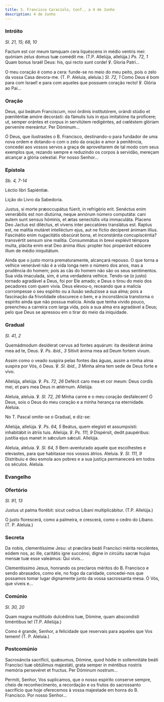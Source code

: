 ```yaml
---
title: S. Francisco Caracíolo, Conf., a 4 de Junho
description: 4 de Junho
---
```


### Intróito

<em>Sl. 21, 15; 68, 10</em>

<div class="side-by-side not-content">

Factum est cor meum tamquam cera liquéscens in médio ventris mei: quóniam zelus domus tuæ comédit me. (T.P. Allelúja, allelúja.) <em>Ps. 72, 1</em> Quam bonus Israël Deus: his, qui recto sunt corde! ℣. Gloria Patri...

O meu coração é como a cera: funde-se no meio do meu peito, pois o zelo da vossa Casa devora-me. (T. P. Aleluia, aleluia.) <em>Sl. 72, 1</em> Como Deus é bom para com Israel! e para com aqueles que possuem coração recto! ℣. Glória ao Pai...

</div>

### Oração

<div class="side-by-side not-content">

Deus, qui beátum Francíscum, novi órdinis institutórem, orándi stúdio et pœniténtiæ amóre decorásti: da fámulis tuis in ejus imitatióne ita profícere; ut, semper orántes et corpus in servitútem redigéntes, ad cœléstem glóriam perveníre mereántur. Per Dóminum...

Ó Deus, que ilustrastes o B. Francisco, destinando-o para fundador de uma nova ordem e dotando-o com o zelo da oração e amor à penitência, concedei aos vossos servos a graça de aproveitarem de tal modo com seus exemplos que, rezando sempre e reduzindo os corpos à servidão, mereçam alcançar a glória celestial. Por nosso Senhor...

</div>

### Epístola

<em>Sb. 4, 7-14</em>

<div class="side-by-side not-content">

Léctio libri Sapiéntiæ.

Lição do Livro da Sabedoria.

Justus, si morte præoccupátus fúerit, in refrigério erit. Senéctus enim venerábilis est non diutúrna, neque annórum número computáta: cani autem sunt sensus hóminis, et ætas senectútis vita immaculáta. Placens Deo Jactus est diléctus, et vivens inter peccatóres translátus est. Raptus est, ne malítia mutáret intelléctum ejus, aut ne fíctio decíperet ánimam illíus. Fascinátio enim nugacitátis obscúrat bona, et inconstántia concupiscéntia? transvértit sensum sine malítia. Consummátus in brevi explévit témpora multa, plácita enim erat Deo ánima illíus: propter hoc properávit edúcere illum de médio iniquitátum.

Ainda que o justo morra prematuramente, alcançará repouso. O que torna a velhice venerável não é a vida longa nem o número dos anos, mas a prudência do homem; pois as cãs do homem não são os seus sentimentos. Sua vida imaculada, sim, é uma verdadeira velhice. Tendo-se (o justo) tornado agradável a Deus, foi por Ele amado; e Deus o tirou do meio dos pecadores com quem vivia. Deus elevou-o, receando que a malícia corrompesse o seu espírito ou a ilusão seduzisse a sua alma; pois a fascinação da frivolidade obscurece o bem, e a inconstância transtorna o espírito ainda que não possua malícia. Ainda que tenha vivido pouco, preencheu a carreira com larga vida, pois a sua alma era agradável a Deus; pelo que Deus se apressou em o tirar do meio da iniquidade.

</div>

### Gradual

<em>Sl. 41, 2</em>

<div class="side-by-side not-content">

Quemádmodum desíderat cervus ad fontes aquárum: ita desíderat ánima mea ad te, Deus. ℣. <em>Ps. ibid., 3</em> Sitívit ánima mea ad Deum fortem vivum.

Assim como o veado suspira pelas fontes das águas, assim a minha alma suspira por Vós, ó Deus. ℣. <em>Sl. ibid., 3</em> Minha alma tem sede de Deus forte e vivo.

Allelúja, allelúja. ℣. <em>Ps. 72, 26</em> Defécit caro mea et cor meum: Deus cordis mei, et pars mea Deus in ætérnum. Allelúja.

Aleluia, aleluia. ℣. <em>Sl. 72, 26</em> Minha carne e o meu coração desfalecem! Ó Deus, sois o Deus do meu coração e a minha herança na eternidade. Aleluia.

</div>

<aside>No T. Pascal omite-se o Gradual, e diz-se:</aside>

<div class="side-by-side not-content">

Allelúja, allelúja. ℣. <em>Ps. 64, 5</em> Beátus, quem elegísti et assumpsísti: inhabitábit in átriis tuis. Allelúja. ℣. <em>Ps. 111, 9</em> Dispérsit, dedit paupéribus: justítia ejus manet in sǽculum sǽculi. Allelúja.

Aleluia, aleluia. ℣. <em>Sl. 64, 5</em> Bem-aventurado aquele que escolhestes e elevastes, para que habitasse nos vossos átrios. Aleluia. ℣. <em>Sl. 111, 9</em> Distribuiu e deu esmola aos pobres e a sua justiça permanecerá em todos os séculos. Aleluia.

</div>

### Evangelho


<LinkCard
  href="/missal/comum/14confessoresnaopontifices1#evangelho"
  title="Confessores não Pontífices - Missa Os justi"
/>

### Ofertório

<em>Sl. 91, 13</em>

<div class="side-by-side not-content">

Justus ut palma florébit: sicut cedrus Líbani multiplicábitur. (T.P. Allelúja.)

O justo florescerá, como a palmeira, e crescerá, como o cedro do Líbano. (T. P. Aleluia.)

</div>

### Secreta

<div class="side-by-side not-content">

Da nobis, clementíssime Jesu: ut præclára beáti Francísci mérita recoléntes, eódem nos, ac ille, caritátis igne succénsi, digne in circúitu sacræ hujus mensæ tuæ esse valeámus: Qui vivis...

Clementíssimo Jesus, honrando os preclaros méritos do B. Francisco e sendo abrasados, como ele, no fogo da caridade, concedei-nos que possamos tomar lugar dignamente junto da vossa sacrossanta mesa. Ó Vós, que viveis e...

</div>

### Comúnio

<em>Sl. 30, 20</em>

<div class="side-by-side not-content">

Quam magna multitúdo dulcédinis tuæ, Dómine, quam abscondísti timéntibus te! (T.P. Allelúja.)

Como é grande, Senhor, a felicidade que reservais para aqueles que Vos temem! (T. P. Aleluia.)

</div>

### Postcomúnio

<div class="side-by-side not-content">

Sacrosáncta sacrifícii, quǽsumus, Dómine, quod hódie in sollemnitáte beáti Francísci tuæ obtúlimus majestáti, grata semper in méntibus nostris memória persevéret et fructus. Per Dóminum nostrum...

Permiti, Senhor, Vos suplicamos, que o nosso espírito conserve sempre, cheio de reconhecimento, a recordação e os frutos do sacrossanto sacrifício que hoje oferecemos à vossa majestade em honra do B. Francisco. Por nosso Senhor...

</div>
